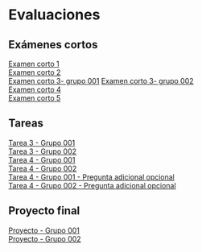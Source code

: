 # Evaluaciones {.unnumbered}

## Exámenes cortos {.unnumbered}
[Examen corto 1](examen-corto-01.qmd)  
[Examen corto 2](examen-corto-02.qmd)  
[Examen corto 3- grupo 001](examen-corto-03-01.qmd)
[Examen corto 3- grupo 002](examen-corto-03-02.qmd)  
[Examen corto 4](examen-corto-04.qmd)  
[Examen corto 5](examen-corto-05.qmd)  

## Tareas {.unnumbered}
[Tarea 3 - Grupo 001](tarea-03-grupo-001.qmd)  
[Tarea 3 - Grupo 002](tarea-03-grupo-002.qmd)  
[Tarea 4 - Grupo 001](tarea-04-grupo-001.qmd)  
[Tarea 4 - Grupo 002](tarea-04-grupo-002.qmd)  
[Tarea 4 - Grupo 001 - Pregunta adicional opcional](tarea-04-grupo-001-preguntaextra.qmd)  
[Tarea 4 - Grupo 002 - Pregunta adicional opcional](tarea-04-grupo-002-preguntaextra.qmd)  

## Proyecto final {.unnumbered}
[Proyecto - Grupo 001](proyecto-grupo-001.qmd)  
[Proyecto - Grupo 002](proyecto-grupo-002.qmd)  